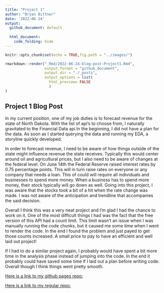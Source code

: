 ```yaml
---
title: "Project 1"
author: "Bryan Bittner"
date: '2022-06-24'
output: 
  github_document: default
   
  html_document:
    code_folding: hide
---
```


```r
knitr::opts_chunk$set(echo = TRUE,fig.path = "../images/")
```

```r
rmarkdown::render("_Rmd/2022-06-24-blog-post-Project1.Rmd", 
                  output_format = "github_document",
                  output_dir = "./_posts",
                  output_options = list(
                    html_preview= FALSE
                    )
)
```

## Project 1 Blog Post

In my current position, one of my job duties is to forecast revenue for the state of North Dakota. With the list of api's to choose from, I naturally gravitated to the Financial Data api.In the beginning, I did not have a plan for the data. As soon as I started querying the data and running my EDA, a storyline quickly developed.

In order to forecast revenue, I need to be aware of how things outside of the state might influence revenue the state receives. Typically this would center around oil and agricultural prices, but I also need to be aware of changes at the federal level. On June 14th the Federal Reserve raised interest rates by 0.75 percentage points. This will in turn raise rates on everyone or any company that needs a loan. This of could will require all individuals and businesses to spend more money. When a business has to spend more money, their stock typically will go down as well. Going into this project, I was aware that the stocks took a bit of a hit when the rate change was made. I was not aware of the anticipation and trendline that accompanies the said decision.

Overall I think this was a very neat project and I'm glad I had the chance to work on it. One of the most difficult things I had was the fact that the free version of this API had a count limit. This limit wasn't an issue when I was manually running the code chunks, but it caused me some time when I went to render the code. In the end I found the problem and just payed to get those counts increased. A small price to pay to have an efficient and well laid out project!

If I had to do a similar project again, I probably would have spent a bit more time in the analysis phase instead of jumping into the code. In the end it probably could have saved some time if I laid out a plan before writing code. Overall though I think things went pretty smooth.

[Here is a link to my github pages repo:](https://bbittne.github.io/)

[Here is a link to my regular repo:](https://github.com/bbittne/Project1)


